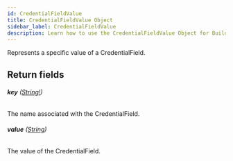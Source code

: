 ```yaml
---
id: CredentialFieldValue
title: CredentialFieldValue Object
sidebar_label: CredentialFieldValue
description: Learn how to use the CredentialFieldValue Object for Builder's API.
---
```


Represents a specific value of a CredentialField.

## Return fields

###### <b>key</b> ([String!](/composer/builder/api/schema/scalar/String.mdx))

The name associated with the CredentialField.

###### <b>value</b> ([String](/composer/builder/api/schema/scalar/String.mdx))

The value of the CredentialField.
